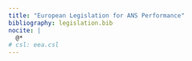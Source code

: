 ```yaml
---
title: "European Legislation for ANS Performance"
bibliography: legislation.bib
nocite: |
  @*
# csl: eea.csl
---
```

